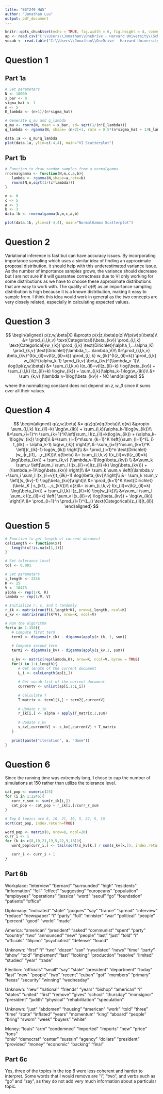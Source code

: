 ```yaml
---
title: "BST249 HW5"
author: "Jonathan Luu"
output: pdf_document
---
```


```r
knitr::opts_chunk$set(echo = TRUE, fig.width = 6, fig.height = 4, comment = NA)
ap <- read.csv("C:\\Users\\Jonathan\\OneDrive - Harvard University\\School\\Harvard\\BST249\\Homework 5\\ap.csv", col.names=paste0("V",seq_len(640)), header=FALSE)
vocab <- read.table("C:\\Users\\Jonathan\\OneDrive - Harvard University\\School\\Harvard\\BST249\\Homework 5\\vocab.txt")
```

# Question 1

## Part 1a

```r
# Set parameters
N <- 10000
x_bar <- 0
sigma_hat <- 1
n <- 5
E_lambda <- (n+1)/(n*sigma_hat)

# Generate q_mu and q_lambda
q_mu <- rnorm(N, mean = x_bar, sd= sqrt(1/(n*E_lambda)))
q_lambda <- rgamma(N, shape= (n/2)+1, rate = 0.5*(n*sigma_hat + 1/E_lambda))

data.1a <- q_mu*q_lambda
plot(data.1a, ylim=c(-4,4), main="VI Scatterplot")
```

## Part 1b

```r
# Function to draw random samples from a normalgamma
rnormalgamma <- function(N,m,c,a,b){
   lambda <- rgamma(N,shape=a,rate=b)
   rnorm(N,m,sqrt(1/(c*lambda)))
}

m <- 0
c <- 5
a <- 3
b <- 3
data.1b <- rnormalgamma(N,m,c,a,b)

plot(data.1b, ylim=c(-4,4), main="NormalGamma Scatterplot")
```

\newpage
# Question 2

Variational inference is fast but can have accuracy issues. By incorporating importance sampling which uses a similar idea of finding an approximate proposal distribution, it should help with this underestimated variance issue. As the number of importance samples grows, the variance should decrease but I am not sure if it will guarantee correctness due to VI only working for some distributions as we have to choose these approximate distributions that are easy to work with. The quality of $q(\theta)$ as an importance sampling distribution is high because it is a known distribution, making it easy to sample from. I think this idea would work in general as the two concepts are very closely related, especially in calculating expected values.

# Question 3

$$
\begin{aligned}
p(z,w,\beta|X) &\propto p(x|z,\beta)p(z|W)p(w)p(\beta)\\
&= \prod_{i,l,k,v} \text{Categorical}(\beta_{kv}) \prod_{i,l,k} \text{Categorical}(w_{ik}) \prod_{i,k} \text{Dirichlet}(\alpha_1,...\alpha_K) \prod_{k,v} \text{Dirichlet}(\lambda_1,...\lambda_V)\\
&=\prod_{i,l,k,v} \beta_{kv}^{I(x_{il}=v)I(z_{il}=k)} \prod_{i,l,k} w_{ik}^{I(z_{il}=k)} \prod_{i,k} w_{ik}^{\alpha_k-1} \prod_{k,v} \beta_{kv}^{\lambda_v-1}\\
\log(\pi(z,w,\beta)) &= \sum_{i,l,k,v} I(x_{il}=v)I(z_{il}=k) \log(\beta_{kv}) + \sum_{i,l,k} I(z_{il}=k) \log(w_{ik}) + \sum_{i,k}(\alpha_k-1)log(w_{ik})\\
&+ \sum_{k,v} (\lambda_v-1)log(\beta_{kv}) - NC
\end{aligned}
$$

where the normalizing constant does not depend on $z,w,\beta$ since it sums over all their values.

# Question 4

$$
\begin{aligned}
q(z,w,\beta) &= q(z)q(w)q(\beta)\\
q(w) &\propto \sum_{i,l,k} I(z_{il}=k) \log(w_{ik}) + \sum_{i,k}(\alpha_k-1)log(w_{ik})\\
&=\sum_{i=1}^n \sum_{k=1}^K\left[\sum_l I(z_{il}=k)log(w_{ik}) +  (\alpha_k-1)log(w_{ik}) \right]\\
&=\sum_{i=1}^n\sum_{k=1}^K \left[(\sum_{l=1}^{L_i} t_{ilk} + \alpha_k-1) log(w_{ik}) \right]\\
&=\sum_{i=1}^n\sum_{k=1}^K \left[(r_{ik}-1) log(w_{ik}) \right]\\
&= \prod_{i=1}^n \text{Dirichlet}(w_i|r_{i1},...,r_{iK})\\
q(\beta) &= \sum_{i,l,k,v} I(x_{il}=v)I(z_{il}=k) \log(\beta_{kv}) +  \sum_{k,v} (\lambda_v-1)\log(\beta_{kv}) \\
&=\sum_k \sum_v \left[\sum_i \sum_l (I(x_{il}=v)I(z_{il}=k) \log(\beta_{kv})) + (\lambda_v-1)\log(\beta_{kv})   \right]\\
&= \sum_k \sum_v \left[(\lambda_v +\sum_i \sum_l I(x_{il=v})t_{ilk}-1) \log(\beta_{kv})\right]\\
&= \sum_k \sum_v \left[(s_{kv}-1) \log(\beta_{kv})\right]\\
&= \prod_{k=1}^K \text{Dirichlet}(\beta_K | s_{k1},...,s_{kV})\\
q(z)&= \sum_{i,l,k,v} I(x_{il}=v)I(z_{il}=k) \log(\beta_{kv}) + \sum_{i,l,k} I(z_{il}=k) \log(w_{ik})\\
&=\sum_i \sum_l \sum_k I(z_{il}=k) \left[ \sum_v I(x_{il}=v) \log(\beta_{kv}) +  \log(w_{ik}) \right]\\
&= \prod_{i=1}^n \prod_{l=1}^{L_i} \text{Categorical}(z_{il}|t_{il})
\end{aligned}
$$

\newpage
# Question 5

```r
# Function to get length of current document
calcLength <- function(x){
   length(x[!is.na(x[1,])])
}

# Set tolerance level
tol <- 0.001

# Set parameters
i_length <- 2246
K <- 25
V <- 10473
alpha <- rep(1/K, K)
lambda <- rep(1/V, V)

# Initialize r, s, and t randomly
r_ik <- matrix(runif(i_length*K), nrow=i_length, ncol=K)
s_kv <- matrix(runif(K*V), nrow=K, ncol=V)

# Run the algorithm
for(a in 1:150){
   # Compute first term
   term1 <- digamma(r_ik) - digamma(apply(r_ik, 1, sum))
   
   # Compute second term
   term2 <- digamma(s_kv) - digamma(apply(s_kv,1, sum))
   
   s_kv <- matrix(rep(lambda,K), nrow=K, ncol=V, byrow = TRUE)
   for(i in 1:i_length){
      # Get length of the current document
      L_i <- calcLength(ap[i,])
      
      # Get vocab list of the current document
      currentV <- unlist(ap[i,1:L_i])
      
      # Calculate T
      T_matrix <- term1[i,] + term2[,currentV]
      
      # Update r_ik
      r_ik[i,] <- alpha + apply(T_matrix,1,sum)
      
      # Update s_kv
      s_kv[,currentV] <- s_kv[,currentV] + T_matrix 
   }
   
   print(paste("iteration", a, "done"))
}
```

# Question 6

Since the running time was extremely long, I chose to cap the number of simulations at 150 rather than utilize the tolerance level.

```r
cat_pop <- numeric(25)
for (i in 1:2246){
   curr_r_sum <- sum(r_ik[i,])
   cat_pop <- cat_pop + r_ik[i,]/curr_r_sum
}

# Top 8 topics are 8, 10, 21, 19, 5, 22, 9, 18
sort(cat_pop, index.return=TRUE)

word_pop <- matrix(0, nrow=8, ncol=20)
curr_i <- 1
for (k in c(8,10,21,19,5,22,9,18)){
   word_pop[curr_i,] <- tail(sort(s_kv[k,] / sum(s_kv[k,]), index.return=TRUE)$ix, n=20)

   curr_i <- curr_i + 1
}
```

## Part 6b

Workplace: "interview"   "bernard"     "surrounded"  "high"        "residents"   "information" "fell"        "effect"      "suggesting"  "europeans"   "population"  "employees"   "operations"  "jessica" "word"        "seoul"       "go"          "foundation"  "patients"    "office"  

Diplomacy: "indicated" "state"     "jacques"   "say"       "france"    "spread"    "interview" "reduce" "newspaper" "i"         "party"     "full"      "minister"  "war"       "political" "people"   "percent"   "good"      "world"     "made"  

America: "american"     "president"    "asked"        "communist"    "spent"        "party"        "country"     "two"          "announced"    "new"          "people"       "last"         "just"         "told"        "i"            "officials"    "filipino"     "psychiatrist" "defense"      "found" 

Unknown: "first"      "i"          "two"        "dozen"      "san"        "nyselisted" "news"       "time" "party"      "show"       "told"       "implement"  "last"       "looking"    "production" "resolve" "limited"    "studied"    "year"       "trade" 

Election: "officials"  "small"      "say"        "state"      "president"  "department" "today"      "last"      "new"        "people"     "two"        "recent"     "cuban"      "got"        "members"    "primary"   "texas"      "security"   "winning"    "wednesday" 

Unknown: "new"            "national"       "friends"        "years"          "bishop"         "american"      "i"              "states"         "united"         "first"          "remove"         "gives"         "school"         "thursday"       "monsignor"      "president"      "judith"         "physical"  "rehabilitation" "speculation"  

Unknown: "just"     "abdomen"  "housing"  "american" "work"     "told"     "three"    "time"     "state"  "inflated" "years"    "momentum" "king"     "aboard"   "people"   "bring"    "sworn"    "week"    "buyers"   "white" 

Money: "louis"     "arm"       "condemned" "imported"  "imports"   "new"       "price"     "tons"     
"ohio"      "democrat"  "center"    "sustain"   "agency"    "dollars"   "president" "provided" 
"money"     "economic"  "backing"   "final"  

## Part 6c

Yes, three of the topics in the top 8 were less coherent and harder to interpret. Some words that I would remove are "i", "two", and verbs such as "go" and "say", as they do not add very much information about a particular topic.

